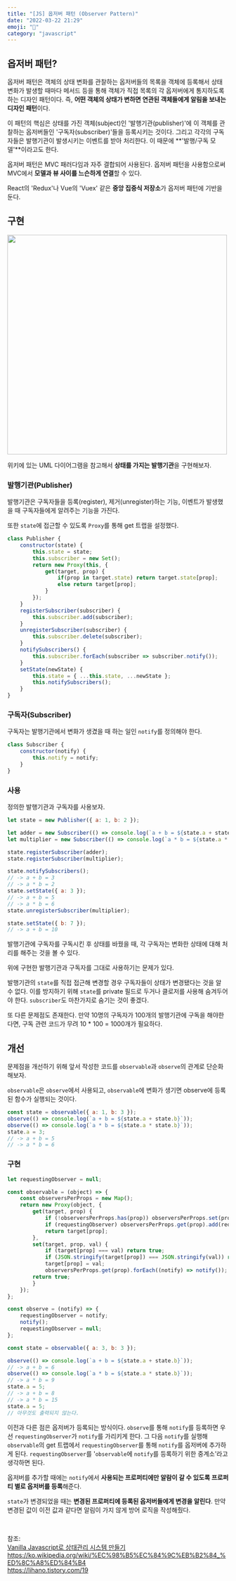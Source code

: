 ```yaml
---
title: "[JS] 옵저버 패턴 (Observer Pattern)" 
date: "2022-03-22 21:29"
emoji: "🔎"
category: "javascript"
---
```

## 옵저버 패턴?
옵저버 패턴은 객체의 상태 변화를 관찰하는 옵저버들의 목록을 객체에 등록해서 
상태 변화가 발생할 때마다 메서드 등을 통해 객체가 직접 목록의 각 옵저버에게 통지하도록 하는 디자인 패턴이다.
즉, **어떤 객체의 상태가 변하면 연관된 객체들에게 알림을 보내는 디자인 패턴**이다.

이 패턴의 핵심은 상태를 가진 객체(subject)인 '발행기관(publisher)'에 이 객체를 관찰하는 옵저버들인 '구독자(subscriber)'들을 등록시키는 것이다.
그리고 각각의 구독자들은 발행기관이 발생시키는 이벤트를 받아 처리한다. 이 때문에 **'발행/구독 모델'**이라고도 한다.

옵저버 패턴은 MVC 패러다임과 자주 결합되어 사용된다. 옵저버 패턴을 사용함으로써 MVC에서 **모델과 뷰 사이를 느슨하게 연결**할 수 있다.

React의 'Redux'나 Vue의 'Vuex' 같은 **중앙 집중식 저장소**가 옵저버 패턴에 기반을 둔다.

## 구현

<img src="https://upload.wikimedia.org/wikipedia/commons/thumb/8/8d/Observer.svg/1708px-Observer.svg.png" width="500px" />

위키에 있는 UML 다이어그램을 참고해서 **상태를 가지는 발행기관**을 구현해보자.

### 발행기관(Publisher)
발행기관은 구독자들을 등록(register), 제거(unregister)하는 기능, 이벤트가 발생했을 때 구독자들에게 알려주는 기능을 가진다.

또한 `state`에 접근할 수 있도록 `Proxy`를 통해 get 트랩을 설정했다.
```js
class Publisher {
    constructor(state) {
        this.state = state;
        this.subscriber = new Set();
        return new Proxy(this, {
            get(target, prop) {
                if(prop in target.state) return target.state[prop];
                else return target[prop];
            }
        });
    }
    registerSubscriber(subscriber) {
        this.subscriber.add(subscriber);
    }
    unregisterSubscriber(subscriber) {
        this.subscriber.delete(subscriber);
    }
    notifySubscribers() {
        this.subscriber.forEach(subscriber => subscriber.notify());
    }
    setState(newState) {
        this.state = { ...this.state, ...newState };
        this.notifySubscribers();
    }
}
```

### 구독자(Subscriber)
구독자는 발행기관에서 변화가 생겼을 때 하는 일인 `notify`를 정의해야 한다.
```js
class Subscriber {
    constructor(notify) {
        this.notify = notify;
    }
}
```

### 사용
정의한 발행기관과 구독자를 사용보자.
```js
let state = new Publisher({ a: 1, b: 2 });

let adder = new Subscriber(() => console.log(`a + b = ${state.a + state.b}`));
let multiplier = new Subscriber(() => console.log(`a * b = ${state.a * state.b}`));

state.registerSubscriber(adder);
state.registerSubscriber(multiplier);

state.notifySubscribers();
// -> a + b = 3
// -> a * b = 2
state.setState({ a: 3 });
// -> a + b = 5
// -> a * b = 6
state.unregisterSubscriber(multiplier);

state.setState({ b: 7 });
// -> a + b = 10
```
발행기관에 구독자를 구독시킨 후 상태를 바꿨을 때, 각 구독자는 변화한 상태에 대해 처리를 해주는 것을 볼 수 있다.

위에 구현한 발행기관과 구독자를 그대로 사용하기는 문제가 있다.

발행기관의 `state`를 직접 접근해 변경할 경우 구독자들이 상태가 변경됐다는 것을 알 수 없다.
이를 방지하기 위해 `state`를 private 필드로 두거나 클로저를 사용해 숨겨두어야 한다.
`subscriber`도 마찬가지로 숨기는 것이 좋겠다.

또 다른 문제점도 존재한다.
만약 10명의 구독자가 100개의 발행기관에 구독을 해야한다면, 구독 관련 코드가 무려 10 * 100 = 1000개가 필요하다.

## 개선
문제점을 개선하기 위해 앞서 작성한 코드를 `observable`과 `observe`의 관계로 단순화 해보자.

`observable`은 `observe`에서 사용되고, `observable`에 변화가 생기면 observe에 등록된 함수가 실행되는 것이다.

```js
const state = observable({ a: 1, b: 3 });
observe(() => console.log(`a + b = ${state.a + state.b}`));
observe(() => console.log(`a * b = ${state.a * state.b}`));
state.a = 3;
// -> a + b = 5
// -> a * b = 6
```

### 구현
```js
let requestingObserver = null;

const observable = (object) => {
    const observersPerProps = new Map();
    return new Proxy(object, {
        get(target, prop) {
            if (!observersPerProps.has(prop)) observersPerProps.set(prop, new Set());
            if (requestingObserver) observersPerProps.get(prop).add(requestingObserver);
            return target[prop];
        },
        set(target, prop, val) {
            if (target[prop] === val) return true;
            if (JSON.stringify(target[prop]) === JSON.stringify(val)) return true;
            target[prop] = val;
            observersPerProps.get(prop).forEach((notify) => notify());
        return true;
        }
    });
};

const observe = (notify) => {
    requestingObserver = notify;
    notify();
    requestingObserver = null;
};

const state = observable({ a: 3, b: 3 });

observe(() => console.log(`a + b = ${state.a + state.b}`));
// -> a + b = 6
observe(() => console.log(`a * b = ${state.a * state.b}`));
// -> a * b = 9
state.a = 5;
// -> a + b = 8
// -> a * b = 15
state.a = 5;
// 아무것도 출력되지 않는다.
```

이전과 다른 점은 옵저버가 등록되는 방식이다.
`observe`를 통해 `notify`를 등록하면 우선 `requestingObserver`가 `notify`를 가리키게 한다.
그 다음 `notify`를 실행해 `observable`의 get 트랩에서 `requestingObserver`를 통해 `notify`를 옵저버에 추가하게 된다.
`requestingObserver`를 '`observable`에 `notify`를 등록하기 위한 중계소'라고 생각하면 된다.

옵저버를 추가할 때에는 `notify`에서 **사용되는 프로퍼티에만 알람이 갈 수 있도록 프로퍼티 별로 옵저버를 등록**해준다.

`state`가 변경되었을 때는 **변경된 프로퍼티에 등록된 옵저버들에게 변경을 알린다**. 
만약 변경된 값이 이전 값과 같다면 알림이 가지 않게 방어 로직을 작성해줬다.

<br/>

참조:  
[Vanilla Javascript로 상태관리 시스템 만들기](https://junilhwang.github.io/TIL/Javascript/Design/Vanilla-JS-Store/#_2-observer-pattern%E1%84%8B%E1%85%A6-%E1%84%83%E1%85%A2%E1%84%92%E1%85%A2-%E1%84%8B%E1%85%B5%E1%84%92%E1%85%A2%E1%84%92%E1%85%A1%E1%84%80%E1%85%B5)  
<https://ko.wikipedia.org/wiki/%EC%98%B5%EC%84%9C%EB%B2%84_%ED%8C%A8%ED%84%B4>  
<https://lihano.tistory.com/19>

